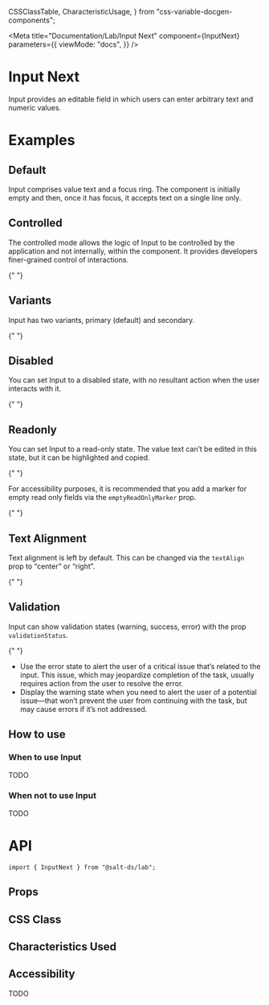   CSSClassTable,
  CharacteristicUsage,
} from "css-variable-docgen-components";

<Meta
  title="Documentation/Lab/Input Next"
  component={InputNext}
  parameters={{
    viewMode: "docs",
  }}
/>

# Input Next

Input provides an editable field in which users can enter arbitrary text and numeric values.

# Examples

## Default

Input comprises value text and a focus ring. The component is initially empty and then, once it has focus, it accepts text on a single line only.

<Canvas>
  <Story id="core-input-next--default" />
</Canvas>

## Controlled

The controlled mode allows the logic of Input to be controlled by the application and not internally, within the component. It provides developers finer-grained control of interactions.

<Canvas>
  <Story id="core-input-next--controlled" />
</Canvas>{" "}

## Variants

Input has two variants, primary (default) and secondary.

<Canvas>
  <Story id="core-input-next--variants" />
</Canvas>{" "}

## Disabled

You can set Input to a disabled state, with no resultant action when the user interacts with it.

<Canvas>
  <Story id="core-input-next--disabled" />
</Canvas>{" "}

## Readonly

You can set Input to a read-only state. The value text can’t be edited in this state, but it can be highlighted and copied.

<Canvas>
  <Story id="core-input-next--readonly" />
</Canvas>{" "}

For accessibility purposes, it is recommended that you add a marker for empty read only fields via the `emptyReadOnlyMarker` prop.

<Canvas>
  <Story id="core-input—next--readonly-empty-marker" />
</Canvas>{" "}

## Text Alignment

Text alignment is left by default. This can be changed via the `textAlign` prop to “center” or “right”.

<Canvas>
  <Story id="core-input—next--text-alignment" />
</Canvas>{" "}

## Validation

Input can show validation states (warning, success, error) with the prop `validationStatus`.

<Canvas>
  <Story id="core-input-next--validation" />
</Canvas>{" "}

- Use the error state to alert the user of a critical issue that’s related to the input. This issue, which may jeopardize completion of the task, usually requires action from the user to resolve the error.
- Display the warning state when you need to alert the user of a potential issue—that won’t prevent the user from continuing with the task, but may cause errors if it’s not addressed.

## How to use

### When to use Input

TODO

### When not to use Input

TODO

# API

```
import { InputNext } from "@salt-ds/lab";
```

## Props

<ArgsTable of={InputNext} />

## CSS Class

<CSSClassTable of={InputNext} />

## Characteristics Used

<CharacteristicUsage of={InputNext} />

## Accessibility

TODO

<HelpAndSupport />
